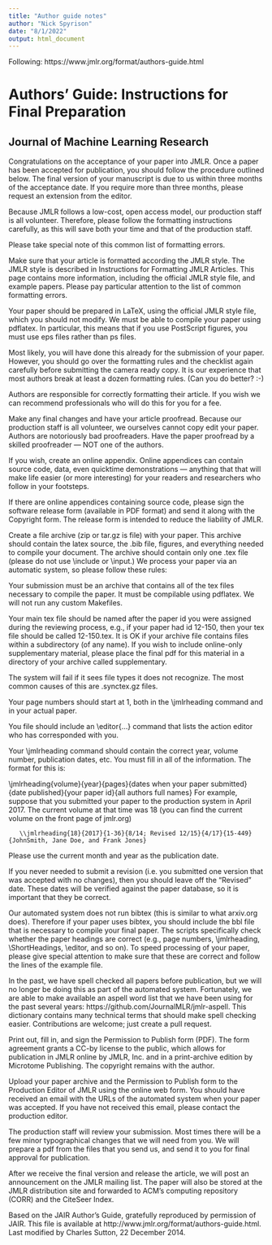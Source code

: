 ```yaml
---
title: "Author guide notes"
author: "Nick Spyrison"
date: "8/1/2022"
output: html_document
---
```


Following: https://www.jmlr.org/format/authors-guide.html

# Authors' Guide: Instructions for Final Preparation

## Journal of Machine Learning Research

Congratulations on the acceptance of your paper into JMLR. Once a paper has been accepted for publication, you should follow the procedure outlined below. The final version of your manuscript is due to us within three months of the acceptance date. If you require more than three months, please request an extension from the editor.

Because JMLR follows a low-cost, open access model, our production staff is all volunteer. Therefore, please follow the formatting instructions carefully, as this will save both your time and that of the production staff.

Please take special note of this common list of formatting errors.

Make sure that your article is formatted according the JMLR style. The JMLR style is described in Instructions for Formatting JMLR Articles. This page contains more information, including the official JMLR style file, and example papers. Please pay particular attention to the list of common formatting errors.

Your paper should be prepared in LaTeX, using the official JMLR style file, which you should not modify. We must be able to compile your paper using pdflatex. In particular, this means that if you use PostScript figures, you must use eps files rather than ps files.

Most likely, you will have done this already for the submission of your paper. However, you should go over the formatting rules and the checklist again carefully before submitting the camera ready copy. It is our experience that most authors break at least a dozen formatting rules. (Can you do better? :-)

Authors are responsible for correctly formatting their article. If you wish we can recommend professionals who will do this for you for a fee.

Make any final changes and have your article proofread. Because our production staff is all volunteer, we ourselves cannot copy edit your paper. Authors are notoriously bad proofreaders. Have the paper proofread by a skilled proofreader — NOT one of the authors.

If you wish, create an online appendix. Online appendices can contain source code, data, even quicktime demonstrations — anything that that will make life easier (or more interesting) for your readers and researchers who follow in your footsteps.

If there are online appendices containing source code, please sign the software release form (available in PDF format) and send it along with the Copyright form. The release form is intended to reduce the liability of JMLR.

Create a file archive (zip or tar.gz is file) with your paper. This archive should contain the latex source, the .bib file, figures, and everything needed to compile your document. The archive should contain only one .tex file (please do not use \\include or \\input.) We process your paper via an automatic system, so please follow these rules:

Your submission must be an archive that contains all of the tex files necessary to compile the paper. It must be compilable using pdflatex. We will not run any custom Makefiles.

Your main tex file should be named after the paper id you were assigned during the reviewing process, e.g., if your paper had id 12-150, then your tex file should be called 12-150.tex. It is OK if your archive file contains files within a subdirectory (of any name). If you wish to include online-only supplementary material, please place the final pdf for this material in a directory of your archive called supplementary.

The system will fail if it sees file types it does not recognize. The most common causes of this are .synctex.gz files.

Your page numbers should start at 1, both in the \\jmlrheading command and in your actual paper.

You file should include an \\editor{...} command that lists the action editor who has corresponded with you.

Your \\jmlrheading command should contain the correct year, volume number, publication dates, etc. You must fill in all of the information. The format for this is:

   \\jmlrheading{volume}{year}{pages}{dates when your paper submitted}{date published}{your paper id}{all authors full names}
For example, suppose that you submitted your paper to the production system in April 2017. The current volume at that time was 18 (you can find the current volume on the front page of jmlr.org)

       \\jmlrheading{18}{2017}{1-36}{8/14; Revised 12/15}{4/17}{15-449}{JohnSmith, Jane Doe, and Frank Jones}
Please use the current month and year as the publication date.

If you never needed to submit a revision (i.e. you submitted one version that was accepted with no changes), then you should leave off the "Revised" date. These dates will be verified against the paper database, so it is important that they be correct.

Our automated system does not run bibtex (this is similar to what arxiv.org does). Therefore if your paper uses bibtex, you should include the bbl file that is necessary to compile your final paper.
The scripts specifically check whether the paper headings are correct (e.g., page numbers, \\jmlrheading, \\ShortHeadings, \\editor, and so on). To speed processing of your paper, please give special attention to make sure that these are correct and follow the lines of the example file.

In the past, we have spell checked all papers before publication, but we will no longer be doing this as part of the automated system. Fortunately, we are able to make available an aspell word list that we have been using for the past several years: https://github.com/JournalMLR/jmlr-aspell. This dictionary contains many technical terms that should make spell checking easier. Contributions are welcome; just create a pull request.

Print out, fill in, and sign the Permission to Publish form (PDF). The form agreement grants a CC-by license to the public, which allows for publication in JMLR online by JMLR, Inc. and in a print-archive edition by Microtome Publishing. The copyright remains with the author.

Upload your paper archive and the Permission to Publish form to the Production Editor of JMLR using the online web form. You should have received an email with the URLs of the automated system when your paper was accepted. If you have not received this email, please contact the production editor.

The production staff will review your submission. Most times there will be a few minor typographical changes that we will need from you. We will prepare a pdf from the files that you send us, and send it to you for final approval for publication.

After we receive the final version and release the article, we will post an announcement on the JMLR mailing list. The paper will also be stored at the JMLR distribution site and forwarded to ACM's computing repository (CORR) and the CiteSeer Index.

Based on the JAIR Author's Guide, gratefully reproduced by permission of JAIR. This file is available at http://www.jmlr.org/format/authors-guide.html. Last modified by Charles Sutton, 22 December 2014.